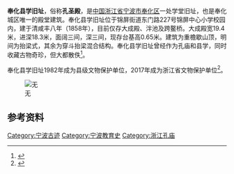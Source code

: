 {{coord|29.656592|N|121.401070|E|format=dms|display=title}}
{{文物保护单位
| 级别 = 省级
| 省区市 = 浙江省
| 名称 = 奉化县学旧址
| 图片 = Fenghua Confucius Temple, 2017-10-07 08.jpg
| 所在 = [[宁波市|宁波市]][[奉化区|奉化区]]
| 分类 = 近现代重要史迹及代表性建筑
| 时代 = 清
| 编号 = 7-103
| 登录 = 2017年1月13日
}}
'''奉化县学旧址'''，俗称'''孔圣殿'''，是[[中国|中国]][[浙江省|浙江省]][[宁波市|宁波市]][[奉化区|奉化区]]一处学堂旧址，也是奉化城区唯一的殿堂建筑。奉化县学旧址位于锦屏街道东门路227号锦屏中心小学校园内，建于清咸丰八年（1858年），目前仅存大成殿、泮池及跨鳌桥。大成殿宽19.4米，进深18.3米，面阔三间，深三间，现存台基高0.65米。建筑为重檐歇山顶，明间为抬梁式，其余为穿斗抬梁混合结构。奉化县学旧址曾经作为孔庙和县学，同时收藏古物奇珍，但大都散佚<ref>{{cite web|url=http://www.nbwb.net/pd_wwbh/info.aspx?Id=25036&type=2|title=奉化县学旧址|accessdate=2018-02-19|author=|date=2017-08-01|publisher=宁波文化遗产保护网|archive-date=2020-09-29|archive-url=https://web.archive.org/web/20200929000647/http://www.nbwb.net/pd_wwbh/info.aspx?Id=25036&type=2|dead-url=no}}</ref>。

奉化县学旧址1982年成为县级文物保护单位，2017年成为浙江省文物保护单位<ref>{{cite web|publisher=浙江省人民政府|title=浙江省人民政府关于公布第七批省级文物保护单位的通知|url=http://www.zj.gov.cn/art/2017/1/24/art_12460_290351.html|date=2017-01-19|accessdate=2017-01-28|archive-url=https://web.archive.org/web/20180612143624/http://www.zj.gov.cn/art/2017/1/24/art_12460_290351.html|archive-date=2018-06-12|dead-url=yes}}</ref>。

[[File:Fenghua_Confucius_Temple,_2017-10-07_02.jpg|无]]

== 参考资料 ==
{{reflist}}

{{浙江省境内的孔庙}}
{{宁波市境内的浙江省文物保护单位}}
{{Ningbo-stub}}

[[Category:宁波古迹|Category:宁波古迹]]
[[Category:宁波教育史|Category:宁波教育史]]
[[Category:浙江孔庙|Category:浙江孔庙]]